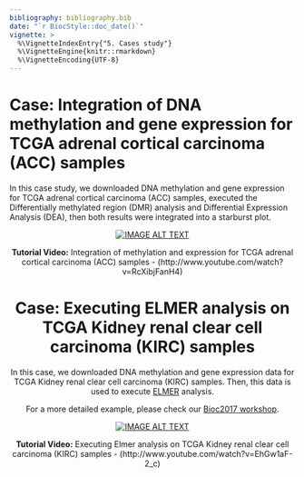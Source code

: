 ```yaml
---
bibliography: bibliography.bib
date: "`r BiocStyle::doc_date()`"
vignette: >
  %\VignetteIndexEntry{"5. Cases study"}
  %\VignetteEngine{knitr::rmarkdown}
  %\VignetteEncoding{UTF-8}
---
```



# Case: Integration of DNA methylation and gene expression for TCGA adrenal cortical carcinoma (ACC) samples

In this case study, we downloaded DNA methylation and gene expression for TCGA adrenal cortical carcinoma (ACC) samples, executed the Differentially methylated region (DMR) analysis and Differential Expression Analysis  (DEA),  then both results were integrated into a starburst plot.

<center>
[![IMAGE ALT TEXT](http://img.youtube.com/vi/RcXibjFanH4/maxresdefault.jpg)](http://www.youtube.com/watch?v=RcXibjFanH4 "Tutorial video: Integration of methylation and expression for TCGA adrenal cortical carcinoma (ACC) samples - (http://www.youtube.com/watch?v=RcXibjFanH4)")

<center>**Tutorial Video:** Integration of methylation and expression for TCGA adrenal cortical carcinoma (ACC) samples - (http://www.youtube.com/watch?v=RcXibjFanH4)
</center>

# Case: Executing ELMER analysis on TCGA Kidney renal clear cell carcinoma (KIRC) samples

In this case, we downloaded DNA methylation and gene expression data for TCGA Kidney renal clear cell carcinoma (KIRC) samples. Then, this data is used to execute [ELMER](http://bioconductor.org/packages/ELMER/) analysis. 

For a more detailed example, please check our [Bioc2017 workshop](https://bioinformaticsfmrp.github.io/Bioc2017.TCGAbiolinks.ELMER/index.html).


<center>
[![IMAGE ALT TEXT](http://img.youtube.com/vi/EhGw1aF-2_c/maxresdefault.jpg)](http://www.youtube.com/watch?v=EhGw1aF-2_c "Tutorial video: Executing Elmer analysis on TCGA Kidney renal clear cell carcinoma (KIRC) samples - (http://www.youtube.com/watch?v=EhGw1aF-2_c)")

**Tutorial Video:** Executing Elmer analysis on TCGA Kidney renal clear cell carcinoma (KIRC) samples - (http://www.youtube.com/watch?v=EhGw1aF-2_c)
</center>


